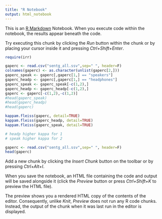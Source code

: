 ```yaml
---
title: "R Notebook"
output: html_notebook
---
```


This is an [R Markdown](http://rmarkdown.rstudio.com) Notebook. When you execute code within the notebook, the results appear beneath the code. 

Try executing this chunk by clicking the *Run* button within the chunk or by placing your cursor inside it and pressing *Ctrl+Shift+Enter*. 

```r
require(irr)

gaperc <- read.csv("sentg_all.ssv",sep=" ", header=F)
colnames(gaperc) <- as.character(unlist(gaperc[2,]))
gaperc_speak <- gaperc[,gaperc[1,] == "speakers"]
gaperc_headp <- gaperc[,gaperc[1,] == "headphones"]
gaperc_speak <- gaperc_speak[-c(1,2),]
gaperc_headp <- gaperc_headp[-c(1,2),]
gaperc <- gaperc[-c(1,2),-c(1,2)]
#head(gaperc_speak)
#head(gaperc_headp)
#head(gaperc)

kappam.fleiss(gaperc, detail=TRUE)
kappam.fleiss(gaperc_headp, detail=TRUE)
kappam.fleiss(gaperc_speak, detail=TRUE)
```

```r
# headp higher kappa for 1
# speak higher kappa for 2
```

```r
gaperc <- read.csv("sentg_all.ssv",sep=" ", header=F)
head(gaperc)
```

Add a new chunk by clicking the *Insert Chunk* button on the toolbar or by pressing *Ctrl+Alt+I*.

When you save the notebook, an HTML file containing the code and output will be saved alongside it (click the *Preview* button or press *Ctrl+Shift+K* to preview the HTML file).

The preview shows you a rendered HTML copy of the contents of the editor. Consequently, unlike *Knit*, *Preview* does not run any R code chunks. Instead, the output of the chunk when it was last run in the editor is displayed.
